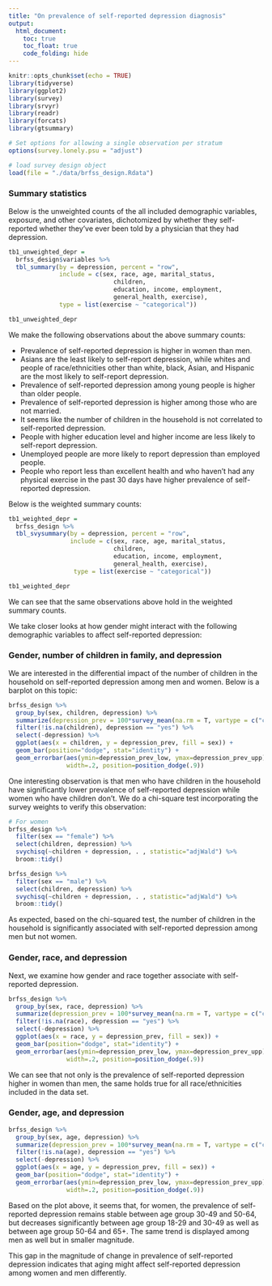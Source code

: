 ```yaml
---
title: "On prevalence of self-reported depression diagnosis"
output: 
  html_document:
    toc: true
    toc_float: true
    code_folding: hide
---
```


```r
knitr::opts_chunk$set(echo = TRUE)
library(tidyverse)
library(ggplot2)
library(survey)
library(srvyr)
library(readr)
library(forcats)
library(gtsummary)

# Set options for allowing a single observation per stratum 
options(survey.lonely.psu = "adjust")
```

```r
# load survey design object
load(file = "./data/brfss_design.Rdata")
```

### Summary statistics

Below is the unweighted counts of the all included demographic variables, exposure, and other covariates, dichotomized by whether they self-reported whether they've ever been told by a physician that they had depression.  

```r
tb1_unweighted_depr =
  brfss_design$variables %>%
  tbl_summary(by = depression, percent = "row", 
              include = c(sex, race, age, marital_status,
                             children,
                             education, income, employment,
                             general_health, exercise),
              type = list(exercise ~ "categorical"))

tb1_unweighted_depr
```
We make the following observations about the above summary counts:

* Prevalence of self-reported depression is higher in women than men.
* Asians are the least likely to self-report depression, while whites and people of race/ethnicities other than white, black, Asian, and Hispanic are the most likely to self-report depression. 
* Prevalence of self-reported depression among young people is higher than older people.
* Prevalence of self-reported depression is higher among those who are not married. 
* It seems like the number of children in the household is not correlated to self-reported depression. 
* People with higher education level and higher income are less likely to self-report depression.
* Unemployed people are more likely to report depression than employed people.
* People who report less than excellent health and who haven't had any physical exercise in the past 30 days have higher prevalence of self-reported depression. 

Below is the weighted summary counts:
```r
tb1_weighted_depr =
  brfss_design %>%
  tbl_svysummary(by = depression, percent = "row", 
                 include = c(sex, race, age, marital_status,
                             children,
                             education, income, employment,
                             general_health, exercise),
                  type = list(exercise ~ "categorical"))

tb1_weighted_depr
```

We can see that the same observations above hold in the weighted summary counts.  

We take closer looks at how gender might interact with the following demographic variables to affect self-reported depression:  

### Gender, number of children in family, and depression
We are interested in the differential impact of the number of children in the household on self-reported depression among men and women. Below is a barplot on this topic:

```r
brfss_design %>%
  group_by(sex, children, depression) %>%
  summarize(depression_prev = 100*survey_mean(na.rm = T, vartype = c("ci"))) %>%
  filter(!is.na(children), depression == "yes") %>%
  select(-depression) %>%
  ggplot(aes(x = children, y = depression_prev, fill = sex)) +
  geom_bar(position="dodge", stat="identity") +
  geom_errorbar(aes(ymin=depression_prev_low, ymax=depression_prev_upp), 
                width=.2, position=position_dodge(.9))

```

One interesting observation is that men who have children in the household have significantly lower prevalence of self-reported depression while women who have children don't. We do a chi-square test incorporating the survey weights to verify this observation:
```r
# For women
brfss_design %>%
  filter(sex == "female") %>% 
  select(children, depression) %>% 
  svychisq(~children + depression, . , statistic="adjWald") %>% 
  broom::tidy()

brfss_design %>%
  filter(sex == "male") %>% 
  select(children, depression) %>% 
  svychisq(~children + depression, . , statistic="adjWald") %>% 
  broom::tidy()
```
As expected, based on the chi-squared test, the number of children in the household is significantly associated with self-reported depression among men but not women. 

### Gender, race, and depression
Next, we examine how gender and race together associate with self-reported depression. 
```r
brfss_design %>%
  group_by(sex, race, depression) %>%
  summarize(depression_prev = 100*survey_mean(na.rm = T, vartype = c("ci"))) %>%
  filter(!is.na(race), depression == "yes") %>%
  select(-depression) %>%
  ggplot(aes(x = race, y = depression_prev, fill = sex)) +
  geom_bar(position="dodge", stat="identity") +
  geom_errorbar(aes(ymin=depression_prev_low, ymax=depression_prev_upp), 
                width=.2, position=position_dodge(.9))
```
We can see that not only is the prevalence of self-reported depression higher in women than men, the same holds true for all race/ethnicities included in the data set.

### Gender, age, and depression
```r
brfss_design %>%
  group_by(sex, age, depression) %>%
  summarize(depression_prev = 100*survey_mean(na.rm = T, vartype = c("ci"))) %>%
  filter(!is.na(age), depression == "yes") %>%
  select(-depression) %>%
  ggplot(aes(x = age, y = depression_prev, fill = sex)) +
  geom_bar(position="dodge", stat="identity") +
  geom_errorbar(aes(ymin=depression_prev_low, ymax=depression_prev_upp), 
                width=.2, position=position_dodge(.9))
```
Based on the plot above, it seems that, for women, the prevalence of self-reported depression remains stable between age group 30-49 and 50-64, but decreases significantly between age group 18-29 and 30-49 as well as between age group 50-64 and 65+. The same trend is displayed among men as well but in smaller magnitude.  

This gap in the magnitude of change in prevalence of self-reported depression indicates that aging might affect self-reported depression among women and men differently. 


